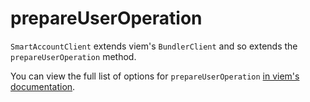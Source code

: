 # prepareUserOperation

`SmartAccountClient` extends viem's `BundlerClient` and so extends the `prepareUserOperation` method.

You can view the full list of options for `prepareUserOperation` [in viem's documentation](https://viem.sh/account-abstraction/actions/bundler/prepareUserOperation).
